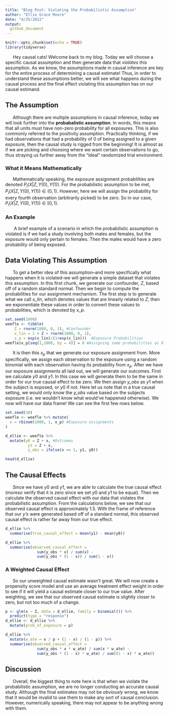 ```yaml
---
title: "Blog Post: Violating the Probabilistic Assumption"
author: "Ellie Grace Moore"
date: "4/25/2022"
output: 
  github_document
---
```


```r
knitr::opts_chunk$set(echo = TRUE)
library(tidyverse)
```

|       Hey causal cats! Welcome back to my blog. Today we will choose a specific causal assumption and then generate data that *violates* this assumption. As we know, the assumptions made in causal inference are key for the entire process of determining a causal estimate! Thus, in order to understand these assumptions better, we will see what happens during the causal process and the final effect violating this assumption has on our causal estimand. 

## The Assumption

|       Although there are multiple assumptions in causal inference, today we will look further into the **probabalistic assumption**. In words, this means that all units must have non-zero probability for all exposures. This is also commonly referred to the positivity assumption. Practically thinking, if we had observations that had a probability of 0 of being assigned to a given exposure, then the causal study is rigged from the beginning! It is almost as if we are picking and choosing where we want certain observations to go, thus straying us further away from the "ideal" randomized trial environment.

### What it Means Mathematically

|       Mathematically speaking, the exposure assignment probabilities are denoted $P_i(X|Z, Y(0), Y(1))$.  For the probabilistic assumption to be met, $P_i(X|Z, Y(0), Y(1)) \in (0,1)$. However, here we will assign the probability for every fourth observation (arbitrarily picked) to be zero. So in our case, $P_i(X|Z, Y(0), Y(1)) \in [0,1).$

### An Example 

|        A brief example of a scenario in which the probabilistic assumption is violated is if we had a study involving both males and females, but the exposure would only pertain to females. Then the males would have a zero probability of being exposed. 

## Data Violating This Assumption

|       To get a better idea of this assumption--and more specifically what happens when it is violated--we will generate a simple dataset that violates this assumption. In this first chunk, we generate our confounder, $Z$, based off of a random standard normal. Then we begin to compute the probabilities for our assignment mechanism. The first step is to generate what we call *x_lin*, which denotes values that are linearly related to $Z$, then we exponentiate these values in order to convert these values to probabilities, which is denoted by *x_p*.

```r
set.seed(1000)
weefle <- tibble(
    Z = rnorm(1000, 0, 1), #Confounder
    x_lin = 1 + Z + rnorm(1000, 0, 1), 
    x_p = exp(x_lin)/(1+exp(x_lin)))  #Exposure Probabilities
weefle$x_p[seq(1,1000, by = 4)] = 0 #Assigning some probabilities as 0
```

|       It is then this $x_p$ that we generate our exposure assignment from. More specifically, we assign each observation to the exposure using a random binomial with each observation having its probability from $x_p$.  After we have our exposure assignments all laid out, we will generate our outcomes. First we calculate $y0$ and $y1$. In this case we will generate them to be the same in order for our true causal effect to be zero. We then assign *y_obs* as $y1$ when the subject is exposed, or $y0$ if not. Here let us note that in a true causal setting, we would only know the *y_obs* value based on the subjects exposure (i.e. we wouldn't know what would've happened otherwise). We now will have our data frame! We can see the first few rows below.

```r
set.seed(10)
weefle <- weefle %>% mutate(
  x = rbinom(1000, 1, x_p) #Exposure assignments
)

d_ellie <- weefle %>%
  mutate(y0 = Z + x, #Outcomes 
          y1 = Z + x,
          y_obs = ifelse(x == 1, y1, y0))

head(d_ellie)
```


## The Causal Effects 

|       Since we have $y0$ and $y1$, we are able to calculate the true causal effect (moreso verify that it is zero since we set $y0$ and $y1$ to be equal). Then we calculate the observed causal effect with our data that violates the probabilistic assumption. From the calculations below, we see that our observed causal effect is approximately 1.5. With the frame of reference that our *y's* were generated based off of a standard normal, this observed causal effect is rather far away from our true effect. 

```r
d_ellie %>%
  summarise(true_causal_effect = mean(y1) - mean(y0))

d_ellie %>%
  summarise(observed_causal_effect = 
              sum(y_obs * x) / sum(x) -
              sum(y_obs * (1 - x)) / sum(1 - x))
```

### A Weighted Causal Effect

|       So our unweighted causal estimate wasn't great. We will now create a propensity score model and use an average treatment effect weight in order to see if it will yield a causal estimate closer to our true value. After weighting, we see that our observed causal estimate is slightly closer to zero, but not too much of a change.  

```r
p <- glm(x ~ Z, data = d_ellie, family = binomial()) %>%
  predict(type = "response")
d_ellie <- d_ellie %>%
  mutate(prob_of_exposure = p)

d_ellie %>%
  mutate(w_ate = x / p + (1 - x) / (1 - p)) %>%
  summarise(observed_causal_effect = 
              sum(y_obs * x * w_ate) / sum(x * w_ate) -
              sum(y_obs * (1 - x) * w_ate) / sum((1 - x) * w_ate))
```

## Discussion

|       Overall, the biggest thing to note here is that when we violate the probabilistic assumption, we are no longer conducting an accurate causal study. Although the final estimates may not be *obviously* wrong, we know that it would be invalid to use them to make any sort of causal conclusion. However, numerically speaking, there may not appear to be anything wrong with them.